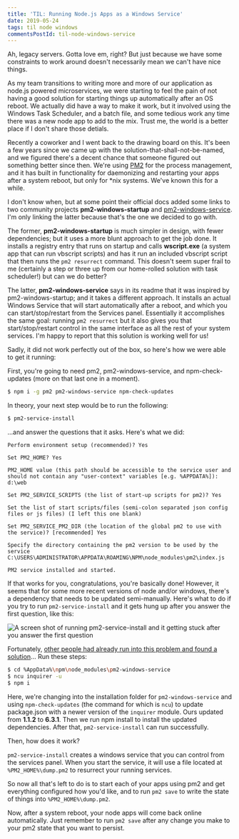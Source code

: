```yaml
---
title: 'TIL: Running Node.js Apps as a Windows Service'
date: 2019-05-24
tags: til node windows
commentsPostId: til-node-windows-service
---
```


Ah, legacy servers. Gotta love em, right? But just because we have some constraints to work around doesn't necessarily mean we can't have nice things.

As my team transitions to writing more and more of our application as node.js powered microservices, we were starting to feel the pain of not having a good solution for starting things up automatically after an OS reboot. We actually did have a way to make it work, but it involved using the Windows Task Scheduler, and a batch file, and some tedious work any time there was a new node app to add to the mix. Trust me, the world is a better place if I don't share those detials.

Recently a coworker and I went back to the drawing board on this. It's been a few years since we came up with the solution-that-shall-not-be-named, and we figured there's a decent chance that someone figured out something better since then. We're using [PM2](https://pm2.io/runtime/) for the process management, and it has built in functionality for daemonizing and restarting your apps after a system reboot, but only for *nix systems. We've known this for a while.

I don't know when, but at some point their official docs added some links to two community projects **pm2-windows-startup** and [pm2-windows-service](https://www.npmjs.com/package/pm2-windows-service). I'm only linking the latter because that's the one we decided to go with.

The former, **pm2-windows-startup** is much simpler in design, with fewer dependencies; but it uses a more blunt approach to get the job done. It installs a registry entry that runs on startup and calls **wscript.exe** (a system app that can run vbscript scripts) and has it run an included vbscript script that then runs the `pm2 resurrect` command. This doesn't seem super frail to me (certainly a step or three up from our home-rolled solution with task scheduler!) but can we do better?

The latter, **pm2-windows-service** says in its readme that it was inspired by pm2-windows-startup; and it takes a different approach. It installs an actual Windows Service that will start automatically after a reboot, and which you can start/stop/restart from the Services panel. Essentially it accomplishes the same goal: running `pm2 resurrect` but it also gives you that start/stop/restart control in the same interface as all the rest of your system services. I'm happy to report that this solution is working well for us!

Sadly, it did not work perfectly out of the box, so here's how we were able to get it running:

First, you're going to need pm2, pm2-windows-service, and npm-check-updates (more on that last one in a moment).

```bash
$ npm i -g pm2 pm2-windows-service npm-check-updates
```

In theory, your next step would be to run the following:

```bash
$ pm2-service-install
```

...and answer the questions that it asks. Here's what we did:

```
Perform environment setup (recommended)? Yes

Set PM2_HOME? Yes

PM2_HOME value (this path should be accessible to the service user and
should not contain any "user-context" variables [e.g. %APPDATA%]): d:\web

Set PM2_SERVICE_SCRIPTS (the list of start-up scripts for pm2)? Yes

Set the list of start scripts/files (semi-colon separated json config
files or js files) (I left this one blank)

Set PM2_SERVICE_PM2_DIR (the location of the global pm2 to use with the service)? [recommended] Yes

Specify the directory containing the pm2 version to be used by the
service C:\USERS\ADMINISTRATOR\APPDATA\ROAMING\NPM\node_modules\pm2\index.js

PM2 service installed and started.
```

If that works for you, congratulations, you're basically done! However, it seems that for some more recent versions of node and/or windows, there's a dependency that needs to be updated semi-manually. Here's what to do if you try to run `pm2-service-install` and it gets hung up after you answer the first question, like this:

![A screen shot of running pm2-service-install and it getting stuck after you answer the first question](./images/pm2-service-install-stuck.png)

Fortunately, [other people had already run into this problem and found a solution](https://github.com/jon-hall/pm2-windows-service/issues/51#issuecomment-444160883)... Run these steps:

```bash
$ cd %AppData%\npm\node_modules\pm2-windows-service
$ ncu inquirer -u
$ npm i
```

Here, we're changing into the installation folder for `pm2-windows-service` and using `npm-check-updates` (the command for which is `ncu`) to update package.json with a newer version of the `inquirer` module. Ours updated from **1.1.2** to **6.3.1**. Then we run npm install to install the updated dependencies. After that, `pm2-service-install` can run successfully.

Then, how does it work?

`pm2-service-install` creates a windows service that you can control from the services panel. When you start the service, it will use a file located at `%PM2_HOME%\dump.pm2` to resurrect your running services.

So now all that's left to do is to start each of your apps using pm2 and get everything configured how you'd like, and to run `pm2 save` to write the state of things into `%PM2_HOME%\dump.pm2`.

Now, after a system reboot, your node apps will come back online automatically. Just remember to run `pm2 save` after any change you make to your pm2 state that you want to persist.
